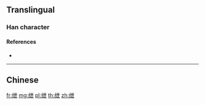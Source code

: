{{character info/new}}
{{also|紲}}
==Translingual==

===Han character===
{{Han char|rn=120|rad=纟|as=05|sn=8|four=|canj=VMPT}}

====References====
* {{Han ref|kx=0944.251|hdz=53379.010|uh=7EC1|ud=32449}}

----

==Chinese==
{{zh-see|紲}}

[[fr:绁]]
[[mg:绁]]
[[pl:绁]]
[[th:绁]]
[[zh:绁]]